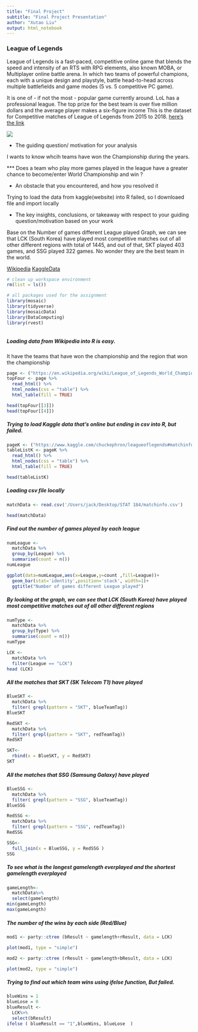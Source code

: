 ```yaml
---
title: "Final Project" 
subtitle: "Final Project Presentation"
author: "Xutao Liu"
output: html_notebook
---
```


### League of Legends

League of Legends is a fast-paced, competitive online game that blends the speed and intensity of an RTS with RPG elements, also known MOBA, or Multiplayer online battle arena. In which two teams of powerful champions, each with a unique design and playstyle, battle head-to-head across multiple battlefields and game modes (5 vs. 5 competitive PC game). 

It is one of - if not the most - popular game currently around. LoL has a professional league. The top prize for the best team is over five million dollars and the average player makes a six-figure income This is the dataset for Competitive matches of League of Legends from 2015 to 2018.
[here's the link](https://na.leagueoflegends.com/en/game-info/get-started/what-is-lol/)

![](https://lolstatic-a.akamaihd.net/frontpage/apps/prod/LolGameInfo-Harbinger/en_US/38ab789b95736954fc41a681dd4ea6066e58fd66/assets/assets/images/get-started/whatislol-intro.jpg)


- The guiding question/ motivation for your analysis

I wants to know whcih teams have won the Championship during the years.

*** Does a team who play more games played in the league have a greater chance to become/enter World Championship and win ?

- An obstacle that you encountered, and how you resolved it

Trying to load the data from kaggle(website) into R failed, so I downloaed file and import locally

- The key insights, conclusions, or takeaway with respect to your guiding question/motivation based on your work

Base on the Number of games different League played Graph, we can see that LCK (South Korea) have played most competitive matches out of all other different regions with total of 1445, and out of that, SKT played 403 games, and SSG played 322 games. No wonder they are the best team in the world.

[Wikipedia](https://en.wikipedia.org/wiki/League_of_Legends_World_Championship#Season_8)
[KaggleData](https://www.kaggle.com/chuckephron/leagueoflegends#matchinfo.csv)
```r
# clean up workspace environment
rm(list = ls())

# all packages used for the assignment
library(mosaic)
library(tidyverse)
library(mosaicData)
library(DataComputing)
library(rvest)

```
```r

```

##### Loading data from Wikipedia into R is easy.
It have the teams that have won the championship and the region that won the championship
```r

page <- ("https://en.wikipedia.org/wiki/League_of_Legends_World_Championship#Overview")
topFour <- page %>%
  read_html() %>%
  html_nodes(css = "table") %>%
  html_table(fill = TRUE)

head(topFour[[3]])
head(topFour[[4]])
```


##### Trying to load Kaggle data that's online but ending in csv into R, but failed.
```r
pageK <- ("https://www.kaggle.com/chuckephron/leagueoflegends#matchinfo.csv")
tableListK <- pageK %>%
  read_html() %>%
  html_nodes(css = "table") %>%
  html_table(fill = TRUE)

head(tableListK)
```

##### Loading csv file locally
```r
matchData <- read.csv('/Users/jack/Desktop/STAT 184/matchinfo.csv')

head(matchData)
```

##### Find out the number of games played by each league
```r
numLeague <-
  matchData %>%
  group_by(League) %>%
  summarise(count = n())
numLeague
```

```r

ggplot(data=numLeague,aes(x=League,y=count ,fill=League))+
  geom_bar(stat='identity',position='stack', width=1)+
  ggtitle("Number of games different League played")
```
##### By looking at the graph, we can see that LCK (South Korea) have played most competitive matches out of all other different regions

```r
numType <-
  matchData %>%
  group_by(Type) %>%
  summarise(count = n())
numType
```


```r
LCK <- 
  matchData %>%
  filter(League == "LCK")
head (LCK)
```

##### All the matches that SKT (SK Telecom T1) have played
```r
BlueSKT <- 
  matchData %>%
  filter( grepl(pattern = "SKT", blueTeamTag))
BlueSKT

RedSKT <- 
  matchData %>%
  filter( grepl(pattern = "SKT", redTeamTag))
RedSKT

SKT<-
  rbind(x = BlueSKT, y = RedSKT)
SKT

```

##### All the matches that SSG (Samsung Galaxy) have played
```r
BlueSSG <- 
  matchData %>%
  filter( grepl(pattern = "SSG", blueTeamTag))
BlueSSG

RedSSG <- 
  matchData %>%
  filter( grepl(pattern = "SSG", redTeamTag))
RedSSG

SSG<-
  full_join(x = BlueSSG, y = RedSSG )
SSG
```

##### To see what is the longest gamelength everplayed and the shortest gamelength everplayed
```r
gameLength<- 
  matchData%>%
  select(gamelength)
min(gameLength)
max(gameLength)
```

##### The number of the wins by each side (Red/Blue)
```r
mod1 <- party::ctree (bResult ~ gamelength+rResult, data = LCK)

plot(mod1, type = "simple")

mod2 <- party::ctree (rResult ~ gamelength+bResult, data = LCK)

plot(mod2, type = "simple")


```



##### Trying to find out which team wins using ifelse function, But failed.
```r
blueWins = 1
blueLose = 0
blueResult <- 
  LCK%>%
  select(bResult)
ifelse ( blueResult == "1",blueWins, blueLose  )
```



